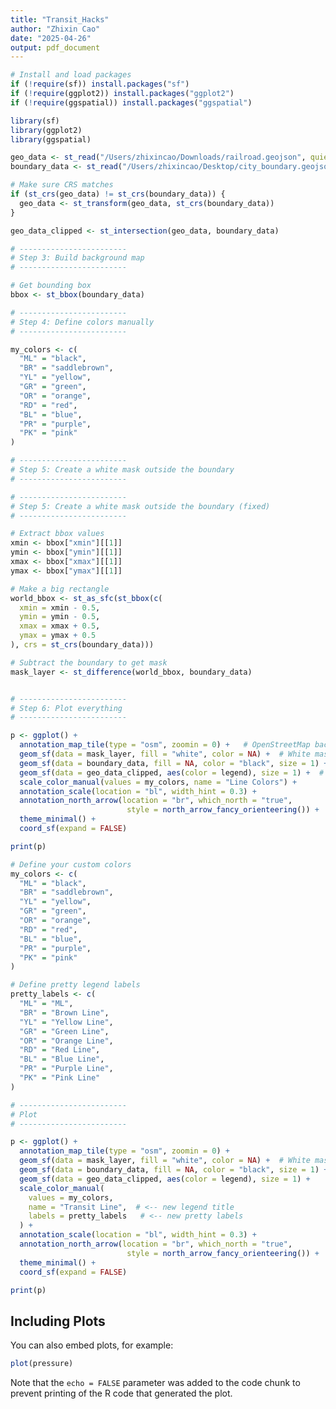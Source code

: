 ```yaml
---
title: "Transit_Hacks"
author: "Zhixin Cao"
date: "2025-04-26"
output: pdf_document
---
```


```r
# Install and load packages
if (!require(sf)) install.packages("sf")
if (!require(ggplot2)) install.packages("ggplot2")
if (!require(ggspatial)) install.packages("ggspatial")

library(sf)
library(ggplot2)
library(ggspatial)

geo_data <- st_read("/Users/zhixincao/Downloads/railroad.geojson", quiet = FALSE)
boundary_data <- st_read("/Users/zhixincao/Desktop/city_boundary.geojson") # Your boundary geojson

# Make sure CRS matches
if (st_crs(geo_data) != st_crs(boundary_data)) {
  geo_data <- st_transform(geo_data, st_crs(boundary_data))
}

geo_data_clipped <- st_intersection(geo_data, boundary_data)

# ------------------------
# Step 3: Build background map
# ------------------------

# Get bounding box
bbox <- st_bbox(boundary_data)

# ------------------------
# Step 4: Define colors manually
# ------------------------

my_colors <- c(
  "ML" = "black",
  "BR" = "saddlebrown",
  "YL" = "yellow",
  "GR" = "green",
  "OR" = "orange",
  "RD" = "red",
  "BL" = "blue",
  "PR" = "purple",
  "PK" = "pink"
)

# ------------------------
# Step 5: Create a white mask outside the boundary
# ------------------------

# ------------------------
# Step 5: Create a white mask outside the boundary (fixed)
# ------------------------

# Extract bbox values
xmin <- bbox["xmin"][[1]]
ymin <- bbox["ymin"][[1]]
xmax <- bbox["xmax"][[1]]
ymax <- bbox["ymax"][[1]]

# Make a big rectangle
world_bbox <- st_as_sfc(st_bbox(c(
  xmin = xmin - 0.5,
  ymin = ymin - 0.5,
  xmax = xmax + 0.5,
  ymax = ymax + 0.5
), crs = st_crs(boundary_data)))

# Subtract the boundary to get mask
mask_layer <- st_difference(world_bbox, boundary_data)


# ------------------------
# Step 6: Plot everything
# ------------------------

p <- ggplot() +
  annotation_map_tile(type = "osm", zoomin = 0) +   # OpenStreetMap background
  geom_sf(data = mask_layer, fill = "white", color = NA) +  # White mask over outside
  geom_sf(data = boundary_data, fill = NA, color = "black", size = 1) +  # boundary outline
  geom_sf(data = geo_data_clipped, aes(color = legend), size = 1) +  # colored lines
  scale_color_manual(values = my_colors, name = "Line Colors") +
  annotation_scale(location = "bl", width_hint = 0.3) +
  annotation_north_arrow(location = "br", which_north = "true",
                          style = north_arrow_fancy_orienteering()) +
  theme_minimal() +
  coord_sf(expand = FALSE)

print(p)

```



```r
# Define your custom colors
my_colors <- c(
  "ML" = "black",
  "BR" = "saddlebrown",
  "YL" = "yellow",
  "GR" = "green",
  "OR" = "orange",
  "RD" = "red",
  "BL" = "blue",
  "PR" = "purple",
  "PK" = "pink"
)

# Define pretty legend labels
pretty_labels <- c(
  "ML" = "ML",
  "BR" = "Brown Line",
  "YL" = "Yellow Line",
  "GR" = "Green Line",
  "OR" = "Orange Line",
  "RD" = "Red Line",
  "BL" = "Blue Line",
  "PR" = "Purple Line",
  "PK" = "Pink Line"
)

# ------------------------
# Plot
# ------------------------

p <- ggplot() +
  annotation_map_tile(type = "osm", zoomin = 0) +   
  geom_sf(data = mask_layer, fill = "white", color = NA) +  # White mask
  geom_sf(data = boundary_data, fill = NA, color = "black", size = 1) +
  geom_sf(data = geo_data_clipped, aes(color = legend), size = 1) +  
  scale_color_manual(
    values = my_colors,
    name = "Transit Line",  # <-- new legend title
    labels = pretty_labels   # <-- new pretty labels
  ) +
  annotation_scale(location = "bl", width_hint = 0.3) +
  annotation_north_arrow(location = "br", which_north = "true",
                          style = north_arrow_fancy_orienteering()) +
  theme_minimal() +
  coord_sf(expand = FALSE)

print(p)

```

## Including Plots

You can also embed plots, for example:

```r
plot(pressure)
```

Note that the `echo = FALSE` parameter was added to the code chunk to prevent printing of the R code that generated the plot.
